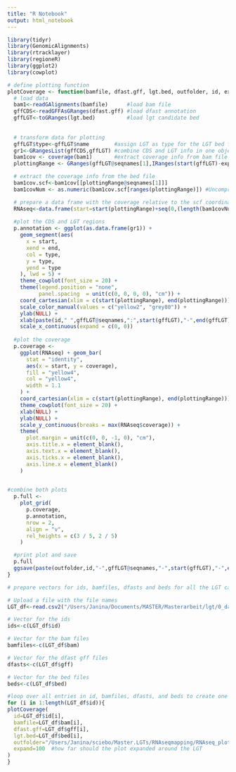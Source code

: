 ```yaml
---
title: "R Notebook"
output: html_notebook
---
```


```r
library(tidyr)
library(GenomicAlignments)
library(rtracklayer)
library(regioneR)
library(ggplot2)
library(cowplot)
```

```r
# define plotting function
plotCoverage <- function(bamfile, dfast.gff, lgt.bed, outfolder, id, expand) {
  # load data
  bam1<-readGAlignments(bamfile)      #load bam file
  gffCDS<-readGFFAsGRanges(dfast.gff) #load dfast annotation
  gffLGT<-toGRanges(lgt.bed)          #load lgt candidate bed
  
  
  # transform data for plotting
  gffLGT$type<-gffLGT$name        #assign LGT as type for the LGT bed file entries
  gr1<-GRangesList(gffCDS,gffLGT) #combine CDS and LGT info in one object
  bam1cov <- coverage(bam1)       #extract coverage info from bam file
  plottingRange <- GRanges(gffLGT@seqnames[1],IRanges(start(gffLGT)-expand,end(gffLGT)+expand)) #expand CDS range

  # extract the coverage info from the bed file  
  bam1cov.scf<-bam1cov[[plottingRange@seqnames[1]]]
  bam1covNum <- as.numeric(bam1cov.scf[ranges(plottingRange)]) #Uncompress the coverage

  # prepare a data frame with the coverage relative to the scf coordinates
  RNAseq<-data.frame(start=start(plottingRange)+seq(0,(length(bam1covNum)-1)),coverage=bam1covNum)
  
  #plot the CDS and LGT regions
  p.annotation <- ggplot(as.data.frame(gr1)) +
    geom_segment(aes(
      x = start,
      xend = end,
      col = type,
      y = type,
      yend = type
    ), lwd = 5) +
    theme_cowplot(font_size = 20) +
    theme(legend.position = "none",
          panel.spacing  = unit(c(0, 0, 0, 0), "cm")) +
    coord_cartesian(xlim = c(start(plottingRange), end(plottingRange))) +
    scale_color_manual(values = c("yellow2", "grey80")) +
    ylab(NULL) +
    xlab(paste(id," ",gffLGT@seqnames,":",start(gffLGT),"-",end(gffLGT),sep = "")) +
    scale_x_continuous(expand = c(0, 0))
  
  #plot the coverage
  p.coverage <-
    ggplot(RNAseq) + geom_bar(
      stat = "identity",
      aes(x = start, y = coverage),
      fill = "yellow4",
      col = "yellow4",
      width = 1.1
    ) +
    coord_cartesian(xlim = c(start(plottingRange), end(plottingRange))) +
    theme_cowplot(font_size = 20) +
    xlab(NULL) +
    ylab(NULL) +
    scale_y_continuous(breaks = max(RNAseq$coverage)) +
    theme(
      plot.margin = unit(c(0, 0, -1, 0), "cm"),
      axis.title.x = element_blank(),
      axis.text.x = element_blank(),
      axis.ticks.x = element_blank(),
      axis.line.x = element_blank()
    )

  
#combine both plots
  p.full <-
    plot_grid(
      p.coverage,
      p.annotation,
      nrow = 2,
      align = "v",
      rel_heights = c(3 / 5, 2 / 5)
    )

  #print plot and save
  p.full
  ggsave(paste(outfolder,id,"-",gffLGT@seqnames,"-",start(gffLGT),"-",end(gffLGT),".coverage.pdf",sep=""),width=8,height=4)
}
```

```r
# prepare vectors for ids, bamfiles, dfasts and beds for all the LGT canidates you want to plot. This can come from a tsv file or an excel file or whatever.

# Upload a file with the file names
LGT_df<-read.csv2("/Users/Janina/Documents/MASTER/Masterarbeit/lgt/0_data/Tables/LGT_filenames.csv")

# Vector for the ids
ids<-c(LGT_df$id)

# Vector for the bam files
bamfiles<-c(LGT_df$bam)

# Vector for the dfast gff files
dfasts<-c(LGT_df$gff)

# Vector for the bed files
beds<-c(LGT_df$bed)
```


```r
#loop over all entries in id, bamfiles, dfasts, and beds to create one pdf per lgt candidate region
for (i in 1:length(LGT_df$id)){
plotCoverage(
  id=LGT_df$id[i],
  bamfile=LGT_df$bam[i],
  dfast.gff=LGT_df$gff[i],
  lgt.bed=LGT_df$bed[i],
  outfolder="/Users/Janina/sciebo/Master.LGTs/RNAseqmapping/RNAseq_plots/UniqueReads/",
  expand=100  #how far should the plot expanded around the LGT
)
}
```

